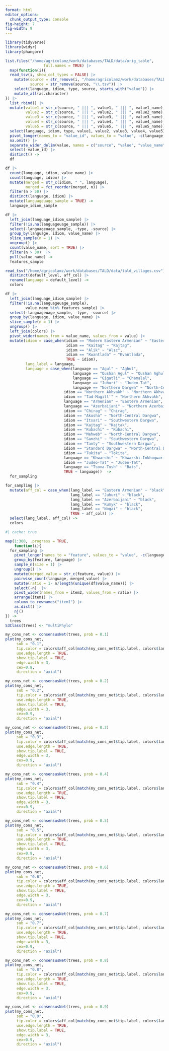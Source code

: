 ```yaml
---
format: html
editor_options: 
  chunk_output_type: console
fig-height: 7
fig-width: 9
---
```


```r
library(tidyverse)
library(widyr)
library(phangorn)

list.files("/home/agricolamz/work/databases/TALD/data/orig_table", 
                 full.names = TRUE) |> 
  map(function(i){
  read_tsv(i, show_col_types = FALSE) |> 
    mutate(source = str_remove(i, "/home/agricolamz/work/databases/TALD/data/orig_table/"),
           source = str_remove(source, "\\.tsv")) |> 
    select(language, idiom, type, source, starts_with("value")) |> 
    mutate_all(as.character)
}) |> 
  list_rbind() |> 
  mutate(value1 = str_c(source, " ||| ", value1, " ||| ", value1_name),
         value2 = str_c(source, " ||| ", value2, " ||| ", value2_name),
         value3 = str_c(source, " ||| ", value3, " ||| ", value3_name),
         value4 = str_c(source, " ||| ", value4, " ||| ", value4_name),
         value5 = str_c(source, " ||| ", value5, " ||| ", value5_name)) |> 
  select(language, idiom, type, value1, value2, value3, value4, value5)  |> 
  pivot_longer(names_to = "value_id", values_to = "value", -c(language, idiom, type)) |> 
  na.omit() |> 
  separate_wider_delim(value, names = c("source", "value", "value_name"), delim = " ||| ") |> 
  select(-value_id) |> 
  distinct() ->
  df

df |> 
  count(language, idiom, value_name) |> 
  count(language, idiom) |> 
  mutate(merged = str_c(idiom, " ", language),
         merged = fct_reorder(merged, n)) |> 
  filter(n > 50) |> 
  distinct(language, idiom) |> 
  mutate(languageuage_sample = TRUE) -> 
  language_idiom_sample

df |> 
  left_join(language_idiom_sample) |> 
  filter(!is.na(languageuage_sample)) |> 
  select(-languageuage_sample, -type, -source) |> 
  group_by(language, idiom, value_name) |> 
  slice_sample(n = 1) |> 
  ungroup() |> 
  count(value_name, sort = TRUE) |> 
  filter(n > 30)  |> 
  pull(value_name) ->
  features_sample

read_tsv("/home/agricolamz/work/databases/TALD/data/tald_villages.csv") |>
  distinct(default_level, aff_col) |> 
  rename(language = default_level) ->
  colors

df |> 
  left_join(language_idiom_sample) |> 
  filter(!is.na(languageuage_sample),
         value_name %in% features_sample) |> 
  select(-languageuage_sample, -type, -source) |> 
  group_by(language, idiom, value_name) |> 
  slice_sample(n = 1) |> 
  ungroup() |> 
  left_join(colors) |> 
  pivot_wider(names_from = value_name, values_from = value) |> 
  mutate(idiom = case_when(idiom == "Modern Eastern Armenian" ~ "Eastern Armenian",
                           idiom == "Kaitag" ~ "Kajtag",
                           idiom == "Alik" ~ "Alıc",
                           idiom == "Kwantlada" ~ "Kvantlada",
                           TRUE ~ idiom),
         lang_label = language,
         language = case_when(language == "Agul" ~ "Aghul",
                              language == "Qushan Agul" ~ "Qushan Aghul",
                              language == "Gigatli" ~ "Chamalal",
                              language == "Juhuri" ~ "Judeo-Tat",
                              language == "Northern Dargwa" ~ "North-Central Dargwa",
                          idiom == "Northern Akhvakh" ~ "Northern Akhvakh",
                          idiom == "Tad-Magitl'" ~ "Northern Akhvakh",
                          language == "Armenian" ~ "Eastern Armenian",
                          language == "Azerbaijani" ~ "Northern Azerbaijani",
                          idiom == "Chirag" ~ "Chirag",
                          idiom == "Akusha" ~ "North-Central Dargwa",
                          idiom == "Itsari" ~ "Southwestern Dargwa",
                          idiom == "Kajtag" ~ "Kajtak",
                          idiom == "Kubachi" ~ "Kubachi",
                          idiom == "Mehweb" ~ "North-Central Dargwa",
                          idiom == "Sanzhi" ~ "Southwestern Dargwa",
                          idiom == "Tanty" ~ "Southwestern Dargwa",
                          idiom == "Standard Dargwa" ~ "North-Central Dargwa",
                          idiom == "Tukita" ~ "Tokita",
                          language == "Khwarshi" ~ "Khwarshi-Inkhoqwari",
                          idiom == "Judeo-Tat" ~ "Judeo-Tat",
                          language == "Tsova-Tush" ~ "Bats",
                          TRUE ~ language))  ->
  for_sampling

for_sampling |> 
  mutate(aff_col = case_when(lang_label == "Eastern Armenian" ~ "black",
                             lang_label == "Juhuri" ~ "black",
                             lang_label == "Azerbaijani" ~ "black",
                             lang_label == "Kumyk" ~ "black",
                             lang_label == "Nogai" ~ "black",
                             TRUE ~ aff_col)) |> 
  select(lang_label, aff_col) ->
  colors
```

```r
#| cache: true

map(1:300, .progress = TRUE, 
    function(i){
  for_sampling |> 
    pivot_longer(names_to = "feature", values_to = "value", -c(language, idiom)) |> 
    group_by(feature, language) |> 
    sample_n(size = 1) |> 
    ungroup() |> 
    mutate(merged_value = str_c(feature, value)) |> 
    pairwise_count(language, merged_value) |> 
    mutate(ratio = 1- n/length(unique(df$value_name))) |> 
    select(-n)  |>
    pivot_wider(names_from = item2, values_from = ratio) |> 
    arrange(item1) |> 
    column_to_rownames("item1") |> 
    as.dist() |> 
    nj() 
}) ->
  trees
S3Class(trees) <- "multiPhylo"
```


```r
my_cons_net <- consensusNet(trees, prob = 0.1)
plot(my_cons_net,
     sub = "0.1",
     tip.color = colors$aff_col[match(my_cons_net$tip.label, colors$lang_label)],
     use.edge.length = TRUE,
     show.tip.label = TRUE,
     edge.width = 3,
     cex=0.9,
     direction = "axial")

my_cons_net <- consensusNet(trees, prob = 0.2)
plot(my_cons_net,
     sub = "0.2",
     tip.color = colors$aff_col[match(my_cons_net$tip.label, colors$lang_label)],
     use.edge.length = TRUE,
     show.tip.label = TRUE,
     edge.width = 3,
     cex=0.9,
     direction = "axial")

my_cons_net <- consensusNet(trees, prob = 0.3)
plot(my_cons_net,
     sub = "0.3",
     tip.color = colors$aff_col[match(my_cons_net$tip.label, colors$lang_label)],
     use.edge.length = TRUE,
     show.tip.label = TRUE,
     edge.width = 3,
     cex=0.9,
     direction = "axial")

my_cons_net <- consensusNet(trees, prob = 0.4)
plot(my_cons_net,
     sub = "0.4",
     tip.color = colors$aff_col[match(my_cons_net$tip.label, colors$lang_label)],
     use.edge.length = TRUE,
     show.tip.label = TRUE,
     edge.width = 3,
     cex=0.9,
     direction = "axial")

my_cons_net <- consensusNet(trees, prob = 0.5)
plot(my_cons_net,
     sub = "0.5",
     tip.color = colors$aff_col[match(my_cons_net$tip.label, colors$lang_label)],
     use.edge.length = TRUE,
     show.tip.label = TRUE,
     edge.width = 3,
     cex=0.9,
     direction = "axial")

my_cons_net <- consensusNet(trees, prob = 0.6)
plot(my_cons_net,
     sub = "0.6",
     tip.color = colors$aff_col[match(my_cons_net$tip.label, colors$lang_label)],
     use.edge.length = TRUE,
     show.tip.label = TRUE,
     edge.width = 3,
     cex=0.9,
     direction = "axial")

my_cons_net <- consensusNet(trees, prob = 0.7)
plot(my_cons_net,
     sub = "0.7",
     tip.color = colors$aff_col[match(my_cons_net$tip.label, colors$lang_label)],
     use.edge.length = TRUE,
     show.tip.label = TRUE,
     edge.width = 3,
     cex=0.9,
     direction = "axial")

my_cons_net <- consensusNet(trees, prob = 0.8)
plot(my_cons_net,
     sub = "0.8",
     tip.color = colors$aff_col[match(my_cons_net$tip.label, colors$lang_label)],
     use.edge.length = TRUE,
     show.tip.label = TRUE,
     edge.width = 3,
     cex=0.9,
     direction = "axial")

my_cons_net <- consensusNet(trees, prob = 0.9)
plot(my_cons_net,
     sub = "0.9",
     tip.color = colors$aff_col[match(my_cons_net$tip.label, colors$lang_label)],
     use.edge.length = TRUE,
     show.tip.label = TRUE,
     edge.width = 3,
     cex=0.9,
     direction = "axial")
```

